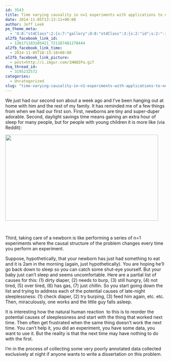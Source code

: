 ```yaml
---
id: 3543
title: Time varying causality in n=1 experiments with applications to newborn care
date: 2014-11-05T13:13:11+00:00
author: Jeff Leek
pe_theme_meta:
  - 'O:8:"stdClass":2:{s:7:"gallery";O:8:"stdClass":3:{s:2:"id";s:2:"-1";s:5:"width";s:0:"";s:6:"height";s:0:"";}s:5:"video";O:8:"stdClass":1:{s:2:"id";s:2:"-1";}}'
al2fb_facebook_link_id:
  - 136171103105421_721187481270444
al2fb_facebook_link_time:
  - 2014-11-05T18:13:18+00:00
al2fb_facebook_link_picture:
  - post=http://i.imgur.com/1HWQIPa.gif
dsq_thread_id:
  - 3195232572
categories:
  - Uncategorized
slug: "time-varying-causality-in-n1-experiments-with-applications-to-newborn-care"
---
```

We just had our second son about a week ago and I've been hanging out at home with him and the rest of my family. It has reminded me of a few things from when we had our first son. First, newborns are tiny and super-duper adorable. Second, daylight savings time means gaining an extra hour of sleep for many people, but for people with young children it is more like (via Reddit):

[<img class="aligncenter" src="http://i.imgur.com/1HWQIPa.gif" alt="" width="480" height="270" />](http://www.reddit.com/r/funny/comments/2l25vx/gain_an_extra_hour_of_sleep_waityou_have_toddlers/)

&nbsp;

Third, taking care of a newborn is like performing a series of n=1 experiments where the causal structure of the problem changes every time you perform an experiment.

Suppose, hypothetically, that your newborn has just had something to eat and it is 2am in the morning (again, just hypothetically). You are hoping he'll go back down to sleep so you can catch some shut-eye yourself. But your baby just can't sleep and seems uncomfortable. Here are a partial list of causes for this: (1) dirty diaper, (2) needs to burp, (3) still hungry, (4) not tired, (5) over tired, (6) has gas, (7) just chillin. So you start going down the list and trying to address each of the potential causes of late-night sleeplessness: (1) check diaper, (2) try burping, (3) feed him again, etc. etc. Then, miraculously, one works and the little guy falls asleep.

It is interesting how the natural human reaction  to this is to reorder the potential causes of sleeplessness and start with the thing that worked next time. Then often get frustrated when the same thing doesn't work the next time. You can't help it, you did an experiment, you have some data, you want to use it. But the reality is that the next time may have nothing to do with the first.

I'm in the process of collecting some very poorly annotated data collected exclusively at night if anyone wants to write a dissertation on this problem.
